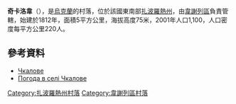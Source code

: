 {{coord|47|4|20|N|34|42|27|E|scale:100000|display=title}}

'''奇卡洛韋'''（{{lang-uk|Чкалове}}），是[[烏克蘭|烏克蘭]]的村落，位於該國東南部[[扎波羅熱州|扎波羅熱州]]，由[[韋謝列區|韋謝列區]]負責管轄，始建於1812年，面積5平方公里，海拔高度75米，2001年人口1,100，人口密度每平方公里220人。

==參考資料==
* [http://w1.c1.rada.gov.ua/pls/z7502/A005?rdat1=05.05.2011&rf7571=12045 Чкалове]{{dead link|date=2017年12月 |bot=InternetArchiveBot |fix-attempted=yes }}
* [http://weather.in.ua/ua/zaporozhskaja/28450 Погода в селі Чкалове]{{Wayback|url=http://weather.in.ua/ua/zaporozhskaja/28450 |date=20111220143757 }}

{{DEFAULTSORT:Чкалове}}
[[Category:扎波羅熱州村落|Category:扎波羅熱州村落]]
[[Category:韋謝列區村落|Category:韋謝列區村落]]


{{Zaporizhia-geo-stub}}